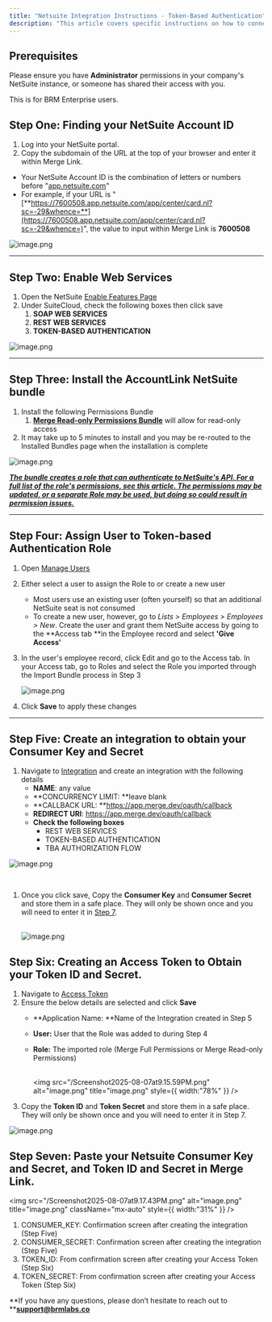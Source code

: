 ```yaml
---
title: "Netsuite Integration Instructions - Token-Based Authentication"
description: "This article covers specific instructions on how to connect Netsuite to BRM.  If you would like an overview of how the integration works, read our FAQ here."
---
```


## **Prerequisites**

Please ensure you have **Administrator** permissions in your company's NetSuite instance, or someone has shared their access with you.

This is for BRM Enterprise users.

## **Step One: Finding your NetSuite Account ID**

1. Log into your NetSuite portal.
2. Copy the subdomain of the URL at the top of your browser and enter it within Merge Link.

- Your NetSuite Account ID is the combination of letters or numbers before "[app.netsuite.com](http://app.netsuite.com)"
- For example, if your URL is "[**https://7600508.app.netsuite.com/app/center/card.nl?sc=-29&whence=**](https://7600508.app.netsuite.com/app/center/card.nl?sc=-29&whence=)", the value to input within Merge Link is **7600508**

![image.png](/Screenshot2025-08-07at9.10.47PM.png)

---

## **Step Two: Enable Web Services**

1. Open the NetSuite [<u>Enable Features Page</u>](https://system.netsuite.com/app/setup/features.nl)
2. Under SuiteCloud, check the following boxes then click save
   1. **SOAP WEB SERVICES**
   2. **REST WEB SERVICES**
   3. **TOKEN-BASED AUTHENTICATION**

![image.png](/Screenshot2025-08-07at9.21.29PM.png)

---

## **Step Three: Install the AccountLink NetSuite bundle**

1. Install the following Permissions Bundle
   1. [**<u>Merge Read-only Permissions Bundle</u>**](https://system.netsuite.com/app/bundler/bundledetails.nl?sourcecompanyid=7600508&domain=PRODUCTION&config=F&id=480015) will allow for read-only access
2. It may take up to 5 minutes to install and you may be re-routed to the Installed Bundles page when the installation is complete

![image.png](/Screenshot2025-08-07at9.12.00PM.png)

[**_<u>The bundle creates a role that can authenticate to NetSuite's API. For a full list of the role's permissions, see this article. The permissions may be updated, or a separate Role may be used, but doing so could result in permission issues.</u>_**](https://help.merge.dev/en/articles/8250738-netsuite-bundle-details#h_b3d0a0731b)

---

## **Step Four: Assign User to Token-based Authentication Role**

1. Open [<u>Manage Users</u>](https://system.netsuite.com/app/setup/listusers.nl?whence=)
2. Either select a user to assign the Role to or create a new user
   - Most users use an existing user (often yourself) so that an additional NetSuite seat is not consumed
   - To create a new user, however, go to _Lists \> Employees \> Employees \> New_. Create the user and grant them NetSuite access by going to the \*\*Access tab \*\*in the Employee record and select **'Give Access'**
3. In the user's employee record, click Edit and go to the Access tab. In your Access tab, go to Roles and select the Role you imported through the Import Bundle process in Step 3

   ![image.png](/Screenshot2025-08-07at9.12.47PM.png)
4. Click **Save** to apply these changes

---

## **Step Five: Create an integration to obtain your Consumer Key and Secret**

1. Navigate to [<u>Integration</u>](https://system.netsuite.com/app/common/integration/integrapp.nl?whence=) and create an integration with the following details
   - **NAME**: any value
   - \*\*CONCURRENCY LIMIT: \*\*leave blank
   - \*\*CALLBACK URL: \*\*[<u>https://app.merge.dev/oauth/callback</u>](https://app.merge.dev/oauth/callback)
   - **REDIRECT URI**: [<u>https://app.merge.dev/oauth/callback</u>](https://app.merge.dev/oauth/callback)
   - **Check the following boxes**
     - REST WEB SERVICES
     - TOKEN-BASED AUTHENTICATION
     - TBA AUTHORIZATION FLOW

<img
  src="/Screenshot2025-08-07at9.13.31PM.png"
  alt="image.png"
  title="image.png"
  className="mr-auto"
/>

​

1. Once you click save, Copy the **Consumer Key** and **Consumer Secret** and store them in a safe place. They will only be shown once and you will need to enter it in [<u>Step 7</u>](https://help.merge.dev/en/articles/9939164-netsuite-how-do-i-link-my-account-abe#h_8b85cb6bcb).\
   ​

   ![image.png](/Screenshot2025-08-07at9.14.54PM.png)

## **Step Six: Creating an Access Token to Obtain your Token ID and Secret.**

1. Navigate to [<u>Access Token</u>](https://7600508-sb1.app.netsuite.com/app/setup/accesstoken.nl?whence=)
2. Ensure the below details are selected and click **Save**
   - \*\*Application Name: \*\*Name of the Integration created in Step 5
   - **User:** User that the Role was added to during Step 4
   - **Role:** The imported role (Merge Full Permissions or Merge Read-only Permissions)\
     ​

     <img
       src="/Screenshot2025-08-07at9.15.59PM.png"
       alt="image.png"
       title="image.png"
       style={{ width:"78%" }}
     />
3. Copy the **Token ID** and **Token Secret** and store them in a safe place. They will only be shown once and you will need to enter it in Step 7.

![image.png](/Screenshot2025-08-07at9.16.49PM.png)

## **Step Seven: Paste your Netsuite Consumer Key and Secret, and Token ID and Secret in Merge Link.**

<img
  src="/Screenshot2025-08-07at9.17.43PM.png"
  alt="image.png"
  title="image.png"
  className="mx-auto"
  style={{ width:"31%" }}
/>

1. CONSUMER_KEY: Confirmation screen after creating the integration (Step Five)
2. CONSUMER_SECRET: Confirmation screen after creating the integration (Step Five)
3. TOKEN_ID: From confirmation screen after creating your Access Token (Step Six)
4. TOKEN_SECRET: From confirmation screen after creating your Access Token (Step Six)

\*\*If you have any questions, please don’t hesitate to reach out to \*\*[**support@brmlabs.co**](mailto:connor@brmlabs.co)